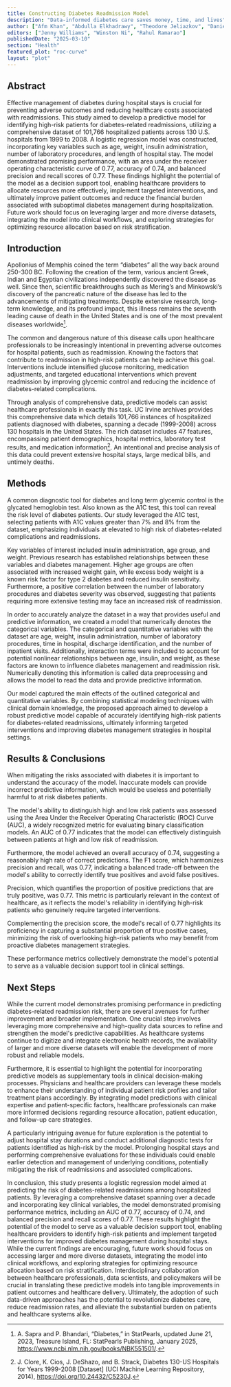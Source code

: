 ```yaml
---
title: Constructing Diabetes Readmission Model
description: "Data-informed diabetes care saves money, time, and lives"
author: ["Afm Khan", "Abdulla Elkhadrawy", "Theodore Jeliazkov", "Daniel Lines", "Andrew Qian", "Rahul Ramarao"]
editors: ["Jenny Williams", "Winston Ni", "Rahul Ramarao"]
publishedDate: "2025-03-10"
section: "Health"
featured_plot: "roc-curve"
layout: "plot"
---
```


## Abstract

Effective management of diabetes during hospital stays is crucial for preventing adverse outcomes and reducing healthcare costs associated with readmissions. This study aimed to develop a predictive model for identifying high-risk patients for diabetes-related readmissions, utilizing a comprehensive dataset of 101,766 hospitalized patients across 130 U.S. hospitals from 1999 to 2008. A logistic regression model was constructed, incorporating key variables such as age, weight, insulin administration, number of laboratory procedures, and length of hospital stay. The model demonstrated promising performance, with an area under the receiver operating characteristic curve of 0.77, accuracy of 0.74, and balanced precision and recall scores of 0.77. These findings highlight the potential of the model as a decision support tool, enabling healthcare providers to allocate resources more effectively, implement targeted interventions, and ultimately improve patient outcomes and reduce the financial burden associated with suboptimal diabetes management during hospitalization. Future work should focus on leveraging larger and more diverse datasets, integrating the model into clinical workflows, and exploring strategies for optimizing resource allocation based on risk stratification.

## Introduction

<PlotLoader plotId="patients-table"/>

Apollonius of Memphis coined the term “diabetes” all the way back around 250-300 BC. Following the creation of the term, various ancient Greek, Indian and Egyptian civilizations independently discovered the disease as well. Since then, scientific breakthroughs such as Mering’s and Minkowski’s discovery of the pancreatic nature of the disease has led to the advancements of mitigating treatments. Despite extensive research, long-term knowledge, and its profound impact, this illness remains the seventh leading cause of death in the United States and is one of the most prevalent diseases worldwide[^1].

The common and dangerous nature of this disease calls upon healthcare professionals to be increasingly intentional in preventing adverse outcomes for hospital patients, such as readmission. Knowing the factors that contribute to readmission in high-risk patients can help achieve this goal. Interventions include intensified glucose monitoring, medication adjustments, and targeted educational interventions which prevent readmission by improving glycemic control and reducing the incidence of diabetes-related complications.

Through analysis of comprehensive data, predictive models can assist healthcare professionals in exactly this task. UC Irvine archives provides this comprehensive data which details 101,766 instances of hospitalized patients diagnosed with diabetes, spanning a decade (1999-2008) across 130 hospitals in the United States. The rich dataset includes 47 features, encompassing patient demographics, hospital metrics, laboratory test results, and medication information[^2]. An intentional and precise analysis of this data could prevent extensive hospital stays, large medical bills, and untimely deaths.

<PlotLoader plotId="patients-bar-1"/>

<PlotLoader plotId="patients-bar-2"/>

## Methods

A common diagnostic tool for diabetes and long term glycemic control is the glycated hemoglobin test. Also known as the A1C test, this tool can reveal the risk level of diabetes patients. Our study leveraged the A1C test, selecting patients with A1C values greater than 7% and 8% from the dataset, emphasizing individuals at elevated to high risk of diabetes-related complications and readmissions.

Key variables of interest included insulin administration, age group, and weight. Previous research has established relationships between these variables and diabetes management. Higher age groups are often associated with increased weight gain, while excess body weight is a known risk factor for type 2 diabetes and reduced insulin sensitivity. Furthermore, a positive correlation between the number of laboratory procedures and diabetes severity was observed, suggesting that patients requiring more extensive testing may face an increased risk of readmission.

In order to accurately analyze the dataset in a way that provides useful and predictive information, we created a model that numerically denotes the categorical variables. The categorical and quantitative variables with the dataset are age, weight, insulin administration, number of laboratory procedures, time in hospital, discharge identification, and the number of inpatient visits. Additionally, interaction terms were included to account for potential nonlinear relationships between age, insulin, and weight, as these factors are known to influence diabetes management and readmission risk. Numerically denoting this information is called data preprocessing and  allows the model to read the data and provide predictive information.

Our model captured the main effects of the outlined categorical and quantitative variables. By combining statistical modeling techniques with clinical domain knowledge, the proposed approach aimed to develop a robust predictive model capable of accurately identifying high-risk patients for diabetes-related readmissions, ultimately informing targeted interventions and improving diabetes management strategies in hospital settings. 

## Results & Conclusions

When mitigating the risks associated with diabetes it is important to understand the accuracy of the model. Inaccurate models can provide incorrect predictive information, which would be useless and potentially harmful to at risk diabetes patients. 

The model's ability to distinguish high and low risk patients was assessed using the Area Under the Receiver Operating Characteristic (ROC) Curve (AUC), a widely recognized metric for evaluating binary classification models. An AUC of 0.77 indicates that the model can effectively distinguish between patients at high and low risk of readmission. 

<PlotLoader plotId="roc-curve"/>

Furthermore, the model achieved an overall accuracy of 0.74, suggesting a reasonably high rate of correct predictions. The F1 score, which harmonizes precision and recall, was 0.77, indicating a balanced trade-off between the model's ability to correctly identify true positives and avoid false positives. 

Precision, which quantifies the proportion of positive predictions that are truly positive, was 0.77. This metric is particularly relevant in the context of healthcare, as it reflects the model's reliability in identifying high-risk patients who genuinely require targeted interventions. 

Complementing the precision score, the model's recall of 0.77 highlights its proficiency in capturing a substantial proportion of true positive cases, minimizing the risk of overlooking high-risk patients who may benefit from proactive diabetes management strategies. 

These performance metrics collectively demonstrate the model's potential to serve as a valuable decision support tool in clinical settings. 

## Next Steps

While the current model demonstrates promising performance in predicting diabetes-related readmission risk, there are several avenues for further improvement and broader implementation. One crucial step involves leveraging more comprehensive and high-quality data sources to refine and strengthen the model's predictive capabilities. As healthcare systems continue to digitize and integrate electronic health records, the availability of larger and more diverse datasets will enable the development of more robust and reliable models. 

Furthermore, it is essential to highlight the potential for incorporating predictive models as supplementary tools in clinical decision-making processes. Physicians and healthcare providers can leverage these models to enhance their understanding of individual patient risk profiles and tailor treatment plans accordingly. By integrating model predictions with clinical expertise and patient-specific factors, healthcare professionals can make more informed decisions regarding resource allocation, patient education, and follow-up care strategies. 

A particularly intriguing avenue for future exploration is the potential to adjust hospital stay durations and conduct additional diagnostic tests for patients identified as high-risk by the model. Prolonging hospital stays and performing comprehensive evaluations for these individuals could enable earlier detection and management of underlying conditions, potentially mitigating the risk of readmissions and associated complications. 

In conclusion, this study presents a logistic regression model aimed at predicting the risk of diabetes-related readmissions among hospitalized patients. By leveraging a comprehensive dataset spanning over a decade and incorporating key clinical variables, the model demonstrated promising performance metrics, including an AUC of 0.77, accuracy of 0.74, and balanced precision and recall scores of 0.77. These results highlight the potential of the model to serve as a valuable decision support tool, enabling healthcare providers to identify high-risk patients and implement targeted interventions for improved diabetes management during hospital stays. While the current findings are encouraging, future work should focus on accessing larger and more diverse datasets, integrating the model into clinical workflows, and exploring strategies for optimizing resource allocation based on risk stratification. Interdisciplinary collaboration between healthcare professionals, data scientists, and policymakers will be crucial in translating these predictive models into tangible improvements in patient outcomes and healthcare delivery. Ultimately, the adoption of such data-driven approaches has the potential to revolutionize diabetes care, reduce readmission rates, and alleviate the substantial burden on patients and healthcare systems alike.

[^1]: A. Sapra and P. Bhandari, “Diabetes,” in StatPearls, updated June 21, 2023, Treasure Island, FL: StatPearls Publishing, January 2025, https://www.ncbi.nlm.nih.gov/books/NBK551501/.
[^2]: J. Clore, K. Cios, J. DeShazo, and B. Strack, Diabetes 130-US Hospitals for Years 1999-2008 [Dataset] (UCI Machine Learning Repository, 2014), https://doi.org/10.24432/C5230J.